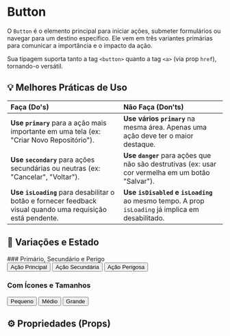 
<Meta title="atoms/Button/Documentação" component={Button} />

# Button

O `Button` é o elemento principal para iniciar ações, submeter formulários ou navegar para um destino específico. Ele vem em três variantes primárias para comunicar a importância e o impacto da ação.

Sua tipagem suporta tanto a tag `<button>` quanto a tag `<a>` (via prop `href`), tornando-o versátil.

## 💡 Melhores Práticas de Uso

| Faça (Do's) | Não Faça (Don'ts) |
| :--- | :--- |
| **Use `primary`** para a ação mais importante em uma tela (ex: "Criar Novo Repositório"). | **Use vários `primary`** na mesma área. Apenas uma ação deve ter o maior destaque. |
| **Use `secondary`** para ações secundárias ou neutras (ex: "Cancelar", "Voltar"). | **Use `danger`** para ações que não são destrutivas (ex: usar cor vermelha em um botão "Salvar"). |
| **Use `isLoading`** para desabilitar o botão e fornecer feedback visual quando uma requisição está pendente. | **Use `isDisabled` e `isLoading`** ao mesmo tempo. A prop `isLoading` já implica em desabilitado. |

## 🚀 Variações e Estado

<Canvas>
  ### Primário, Secundário e Perigo
  <div style={{ display: 'flex', gap: '8px', marginBottom: '16px' }}>
    <Button variant="primary">Ação Principal</Button>
    <Button variant="secondary">Ação Secundária</Button>
    <Button variant="danger">Ação Perigosa</Button>
  </div>

  ### Com Ícones e Tamanhos
  <div style={{ display: 'flex', gap: '8px', alignItems: 'center' }}>
    <Button variant="primary" iconLeft={ChevronRight} size="small">Pequeno</Button>
    <Button variant="secondary" iconLeft={ChevronRight} size="medium">Médio</Button>
    <Button variant="danger" iconLeft={ChevronRight} size="large">Grande</Button>
  </div>
</Canvas>

## ⚙️ Propriedades (Props)

<Controls of={Button} />